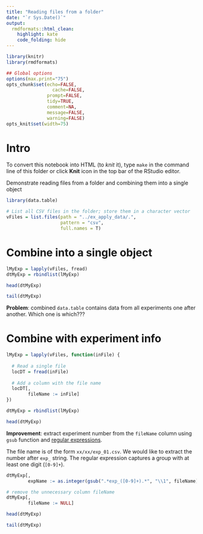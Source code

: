```yaml
---
title: "Reading files from a folder"
date: "`r Sys.Date()`"
output:
  rmdformats::html_clean:
    highlight: kate
    code_folding: hide
---
```



```r
library(knitr)
library(rmdformats)

## Global options
options(max.print="75")
opts_chunk$set(echo=FALSE,
	             cache=FALSE,
               prompt=FALSE,
               tidy=TRUE,
               comment=NA,
               message=FALSE,
               warning=FALSE)
opts_knit$set(width=75)
```

# Intro

To convert this notebook into HTML (to *knit* it), type `make` in the command line of this folder or click **Knit** icon in the top bar of the RStudio editor.

Demonstrate reading files from a folder and combining them into a single object

```r
library(data.table)

# List all CSV files in the folder; store them in a character vector
vFiles = list.files(path = "../ex_apply_data/.", 
                    pattern = "csv", 
                    full.names = T)
```

# Combine into a single object

```r
lMyExp = lapply(vFiles, fread)
dtMyExp = rbindlist(lMyExp)

head(dtMyExp)
```

```r
tail(dtMyExp)
```

**Problem**: combined `data.table` contains data from all experiments one after another. Which one is which???

# Combine with experiment info

```r
lMyExp = lapply(vFiles, function(inFile) {
  
  # Read a single file
  locDT = fread(inFile)
  
  # Add a column with the file name
  locDT[,
        fileName := inFile]
})

dtMyExp = rbindlist(lMyExp)

head(dtMyExp)
```

**Improvement**: extract experiment number from the `fileName` column using `gsub` function and [regular expressions](https://rstudio.com/wp-content/uploads/2016/09/RegExCheatsheet.pdf).

The file name is of the form `xx/xx/exp_01.csv`. We would like to extract the number after `exp_` string. The regular expression captures a group with at least one digit (`[0-9]+`).

```r
dtMyExp[,
        expName := as.integer(gsub(".*exp_([0-9]+).*", "\\1", fileName))]

# remove the unnecessary column fileName
dtMyExp[,
        fileName := NULL]

head(dtMyExp)
```

```r
tail(dtMyExp)

```

